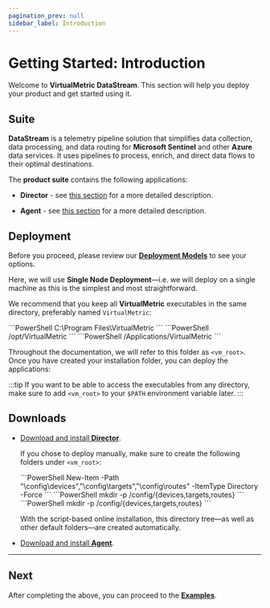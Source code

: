 ```yaml
---
pagination_prev: null
sidebar_label: Introduction
---
```


# Getting Started: Introduction

Welcome to **VirtualMetric DataStream**. This section will help you deploy your product and get started using it.

## Suite

**DataStream** is a telemetry pipeline solution that simplifies data collection, data processing, and data routing for **Microsoft Sentinel** and other **Azure** data services. It uses pipelines to process, enrich, and direct data flows to their optimal destinations. 

The **product suite** contains the following applications:

- **Director** - see [this section](../about/applications.mdx#virtualmetric-director) for a more detailed description.

- **Agent** - see [this section](../about/applications.mdx#virtualmetric-agent) for a more detailed description.

## Deployment

Before you proceed, please review our [**Deployment Models**](../deployment/overview.mdx#models) to see your options.

Here, we will use **Single Node Deployment**&mdash;i.e. we will deploy on a single machine as this is the simplest and most straightforward.

We recommend that you keep all **VirtualMetric** executables in the same directory, preferably named `VirtualMetric`:

<Tabs>
	<TabItem value="windows" label="Windows" default>
	```PowerShell
	C:\Program Files\VirtualMetric
	```
	</TabItem>
	<TabItem value="linux" label="Linux">
	```PowerShell
	/opt/VirtualMetric
	```
	</TabItem>
	<TabItem value="macos" label="macOS">
	```PowerShell
	/Applications/VirtualMetric
	```
	</TabItem>
</Tabs>

Throughout the documentation, we will refer to this folder as `<vm_root>`. Once you have created your installation folder, you can deploy the applications:

:::tip
If you want to be able to access the executables from any directory, make sure to add `<vm_root>` to your `$PATH` environment variable later.
:::

## Downloads

- [Download and install **Director**](./single-node-deployment-director.mdx).

	If you chose to deploy manually, make sure to create the following folders under `<vm_root>`:

	<Tabs>
		<TabItem value="windows" label="Windows" default>
		```PowerShell
		New-Item -Path "<vm_root>\config\devices","<vm_root>\config\targets","<vm_root>\config\routes" -ItemType Directory -Force
		```
		</TabItem>
		<TabItem value="linux" label="Linux">
		```PowerShell
		mkdir -p <vm_root>/config/{devices,targets,routes}
		```
		</TabItem>
		<TabItem value="macos" label="macOS">
		```PowerShell
		mkdir -p <vm_root>/config/{devices,targets,routes}
		```
		</TabItem>
	</Tabs>

	With the script-based online installation, this directory tree&mdash;as well as other default folders&mdash;are created automatically.

- [Download and install **Agent**](./single-node-deployment-agent.mdx).

---

## Next

After completing the above, you can proceed to the [**Examples**](./examples/overview.mdx).
